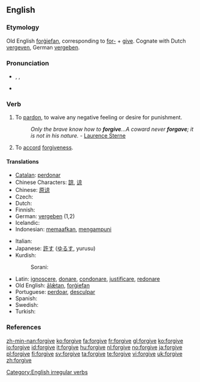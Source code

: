 ==English==

===Etymology===
Old English [[forgiefan|forġiefan]], corresponding to [[for-]] + [[give]]. Cognate with Dutch [[vergeven]], German [[vergeben]].

===Pronunciation===
* {{enPR|fər-gĭv', fôr-gĭv'}}, {{IPA|/fəˈgɪv/|/fɔː(r)ˈgɪv/}}, {{SAMPA|/f@(r)ˈgIv/|/fO:(r)ˈgIv/}}
* {{audio|en-us-forgive.ogg|Audio (US)}}

===Verb===
{{en-verb|forgives|forgiving|forgave|forgiven}}

# {{transitive}} To [[pardon]], to waive any negative feeling or desire for punishment.
#: ''Only the brave know how to '''forgive'''...A coward never '''forgave'''; it is not in his nature.'' - [[q: Laurence Sterne| Laurence Sterne]]
# {{intransitive}} To [[accord]] [[forgiveness]].

====Translations====
{{top}}
* [[Catalan]]: [[perdonar]]
* Chinese Characters: [[諒]], [[谅]]
* Chinese: [[原谅]]
* Czech: {{t-|cs|odpustit}}
* Dutch: {{t+|nl|vergeven}}
* Finnish: {{t-|fi|antaa anteeksi}}
* German: [[vergeben]] (1,2)
* Icelandic: {{t-|is|fyrirgefa}}
* Indonesian: [[maaf|memaafkan]], [[ampun|mengampuni]]
{{mid}}
* Italian: {{t+|it|perdonare}}
* Japanese: [[許す]] ([[ゆるす]], yurusu)
* Kurdish:
*: Sorani: {{t|ku|لێخۆشبوون|tr=lé xoshbún|sc=KUchar}}
* Latin: [[ignoscere]], [[donare]], [[condonare]], [[justificare]], [[redonare]]
* Old English: [[alætan|ālǣtan]], [[forgiefan|forġiefan]]
* Portuguese: [[perdoar]], [[desculpar]]
* Spanish: {{t+|es|perdonar}}
* Swedish: {{t+|sv|förlåta}}
* Turkish: {{t+|tr|affetmek}}
{{bottom}}

===References===
{{R:Century 1911}}
{{R:Webster 1913}}

[[Category:English irregular verbs]]

[[zh-min-nan:forgive]]
[[ko:forgive]]
[[fa:forgive]]
[[fr:forgive]]
[[gl:forgive]]
[[ko:forgive]]
[[io:forgive]]
[[id:forgive]]
[[it:forgive]]
[[hu:forgive]]
[[nl:forgive]]
[[no:forgive]]
[[ja:forgive]]
[[pl:forgive]]
[[fi:forgive]]
[[sv:forgive]]
[[ta:forgive]]
[[te:forgive]]
[[vi:forgive]]
[[uk:forgive]]
[[zh:forgive]]